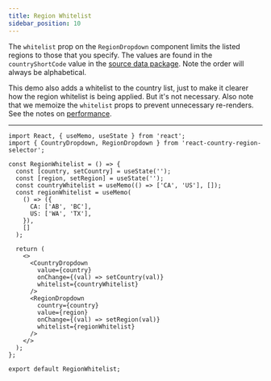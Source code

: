 ```yaml
---
title: Region Whitelist
sidebar_position: 10
---
```



The `whitelist` prop on the `RegionDropdown` component limits the listed regions to those that you specify. The
values are found in the `countryShortCode` value in the [source data package](https://github.com/country-regions/country-region-data/blob/master/data.json).
Note the order will always be alphabetical.

This demo also adds a whitelist to the country list, just to make it clearer how the region whitelist is being applied. But it's not necessary. Also
note that we memoize the `whitelist` props to prevent unnecessary re-renders. See the notes on [performance](../../advanced/performance).

<RegionWhitelist />

---

```tsx
import React, { useMemo, useState } from 'react';
import { CountryDropdown, RegionDropdown } from 'react-country-region-selector';

const RegionWhitelist = () => {
  const [country, setCountry] = useState('');
  const [region, setRegion] = useState('');
  const countryWhitelist = useMemo(() => ['CA', 'US'], []);
  const regionWhitelist = useMemo(
    () => ({
      CA: ['AB', 'BC'],
      US: ['WA', 'TX'],
    }),
    []
  );

  return (
    <>
      <CountryDropdown
        value={country}
        onChange={(val) => setCountry(val)}
        whitelist={countryWhitelist}
      />
      <RegionDropdown
        country={country}
        value={region}
        onChange={(val) => setRegion(val)}
        whitelist={regionWhitelist}
      />
    </>
  );
};

export default RegionWhitelist;
```
